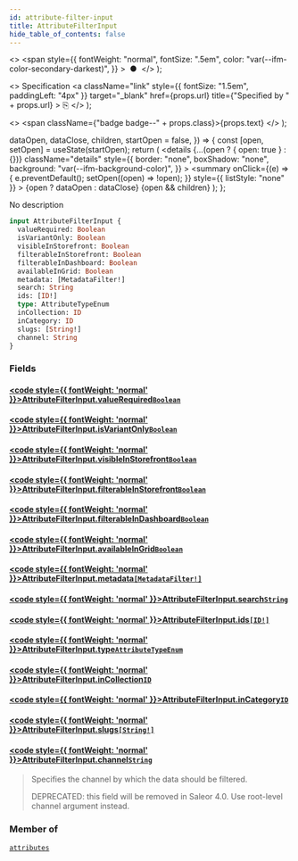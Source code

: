 ```yaml
---
id: attribute-filter-input
title: AttributeFilterInput
hide_table_of_contents: false
---
```


  <>
    <span
      style={{
        fontWeight: "normal",
        fontSize: ".5em",
        color: "var(--ifm-color-secondary-darkest)",
      }}
    >
      &nbsp;●&nbsp;
    </span>
  </>
);

  <>
    Specification
    <a
      className="link"
      style={{ fontSize: "1.5em", paddingLeft: "4px" }}
      target="\_blank"
      href={props.url}
      title={"Specified by " + props.url}
    >
      ⎘
    </a>
  </>
);

  <>
    <span className={"badge badge--" + props.class}>{props.text}</span>
  </>
);


  dataOpen,
  dataClose,
  children,
  startOpen = false,
}) => {
  const [open, setOpen] = useState(startOpen);
  return (
    <details
      {...(open ? { open: true } : {})}
      className="details"
      style={{
        border: "none",
        boxShadow: "none",
        background: "var(--ifm-background-color)",
      }}
    >
      <summary
        onClick={(e) => {
          e.preventDefault();
          setOpen((open) => !open);
        }}
        style={{ listStyle: "none" }}
      >
        {open ? dataOpen : dataClose}
      </summary>
      {open && children}
    </details>
  );
};

No description

```graphql
input AttributeFilterInput {
  valueRequired: Boolean
  isVariantOnly: Boolean
  visibleInStorefront: Boolean
  filterableInStorefront: Boolean
  filterableInDashboard: Boolean
  availableInGrid: Boolean
  metadata: [MetadataFilter!]
  search: String
  ids: [ID!]
  type: AttributeTypeEnum
  inCollection: ID
  inCategory: ID
  slugs: [String!]
  channel: String
}
```

### Fields

#### [<code style={{ fontWeight: 'normal' }}>AttributeFilterInput.<b>valueRequired</b></code>](#)<Bullet />[`Boolean`](../../../api-storefront/miscellaneous/scalars/boolean) <Badge class="secondary" text="scalar"/>

>

#### [<code style={{ fontWeight: 'normal' }}>AttributeFilterInput.<b>isVariantOnly</b></code>](#)<Bullet />[`Boolean`](../../../api-storefront/miscellaneous/scalars/boolean) <Badge class="secondary" text="scalar"/>

>

#### [<code style={{ fontWeight: 'normal' }}>AttributeFilterInput.<b>visibleInStorefront</b></code>](#)<Bullet />[`Boolean`](../../../api-storefront/miscellaneous/scalars/boolean) <Badge class="secondary" text="scalar"/>

>

#### [<code style={{ fontWeight: 'normal' }}>AttributeFilterInput.<b>filterableInStorefront</b></code>](#)<Bullet />[`Boolean`](../../../api-storefront/miscellaneous/scalars/boolean) <Badge class="secondary" text="scalar"/>

>

#### [<code style={{ fontWeight: 'normal' }}>AttributeFilterInput.<b>filterableInDashboard</b></code>](#)<Bullet />[`Boolean`](../../../api-storefront/miscellaneous/scalars/boolean) <Badge class="secondary" text="scalar"/>

>

#### [<code style={{ fontWeight: 'normal' }}>AttributeFilterInput.<b>availableInGrid</b></code>](#)<Bullet />[`Boolean`](../../../api-storefront/miscellaneous/scalars/boolean) <Badge class="secondary" text="scalar"/>

>

#### [<code style={{ fontWeight: 'normal' }}>AttributeFilterInput.<b>metadata</b></code>](#)<Bullet />[`[MetadataFilter!]`](../../../api-storefront/miscellaneous/inputs/metadata-filter) <Badge class="secondary" text="list"/> <Badge class="secondary" text="input"/>

>

#### [<code style={{ fontWeight: 'normal' }}>AttributeFilterInput.<b>search</b></code>](#)<Bullet />[`String`](../../../api-storefront/miscellaneous/scalars/string) <Badge class="secondary" text="scalar"/>

>

#### [<code style={{ fontWeight: 'normal' }}>AttributeFilterInput.<b>ids</b></code>](#)<Bullet />[`[ID!]`](../../../api-storefront/miscellaneous/scalars/id) <Badge class="secondary" text="list"/> <Badge class="secondary" text="scalar"/>

>

#### [<code style={{ fontWeight: 'normal' }}>AttributeFilterInput.<b>type</b></code>](#)<Bullet />[`AttributeTypeEnum`](../../../api-storefront/attributes/enums/attribute-type-enum) <Badge class="secondary" text="enum"/>

>

#### [<code style={{ fontWeight: 'normal' }}>AttributeFilterInput.<b>inCollection</b></code>](#)<Bullet />[`ID`](../../../api-storefront/miscellaneous/scalars/id) <Badge class="secondary" text="scalar"/>

>

#### [<code style={{ fontWeight: 'normal' }}>AttributeFilterInput.<b>inCategory</b></code>](#)<Bullet />[`ID`](../../../api-storefront/miscellaneous/scalars/id) <Badge class="secondary" text="scalar"/>

>

#### [<code style={{ fontWeight: 'normal' }}>AttributeFilterInput.<b>slugs</b></code>](#)<Bullet />[`[String!]`](../../../api-storefront/miscellaneous/scalars/string) <Badge class="secondary" text="list"/> <Badge class="secondary" text="scalar"/>

>

#### [<code style={{ fontWeight: 'normal' }}>AttributeFilterInput.<b>channel</b></code>](#)<Bullet />[`String`](../../../api-storefront/miscellaneous/scalars/string) <Badge class="secondary" text="scalar"/>

> Specifies the channel by which the data should be filtered.
>
> DEPRECATED: this field will be removed in Saleor 4.0. Use root-level channel argument instead.

### Member of

[`attributes`](../../../api-storefront/attributes/queries/attributes) <Badge class="secondary" text="query"/>
